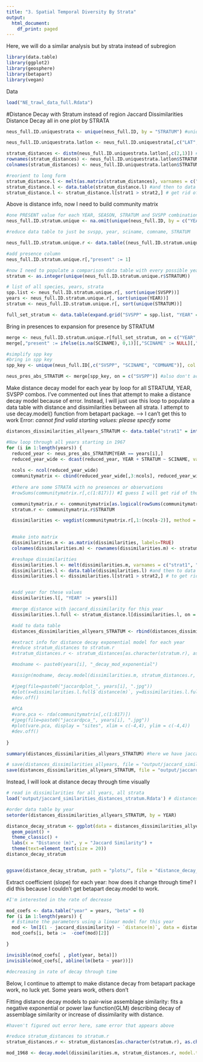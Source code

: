```yaml
---
title: "3. Spatial Temporal Diversity By Strata"
output:
  html_document:
    df_print: paged
---
```

Here, we will do a similar analysis but by strata instead of subregion
```r
library(data.table)
library(ggplot2)
library(geosphere)
library(betapart)
library(vegan)
```

Data
```r
load("NE_trawl_data_full.Rdata")
```

#Distance Decay with Stratum instead of region
Jaccard Dissimilarities Distance Decay all in one plot by STRATA
```r
neus_full.ID.uniquestrata <- unique(neus_full.ID, by = "STRATUM") #unique strata

neus_full.ID.uniquestrata.latlon <- neus_full.ID.uniquestrata[,c("LAT", "LON", "STRATUM")] #only lat lon and stratum

stratum_distances <- distm(neus_full.ID.uniquestrata.latlon[,c(2,1)]) #distance matrix, consistent across years
rownames(stratum_distances) <- neus_full.ID.uniquestrata.latlon$STRATUM
colnames(stratum_distances) <- neus_full.ID.uniquestrata.latlon$STRATUM

#reorient to long form 
stratum_distance.l <- melt(as.matrix(stratum_distances), varnames = c("strat1", "strat2"), value.name = "distance(m)") #matrix to data frame
stratum_distance.l <- data.table(stratum_distance.l) #and then to data table
stratum_distance.l <- stratum_distance.l[strat1 > strat2,] # get rid of repetitions and self-comparisons

```
Above is distance info, now I need to build community matrix
```r

#one PRESENT value for each YEAR, SEASON, STRATUM and SVSPP combination
neus_full.ID.stratum.unique <- na.omit(unique(neus_full.ID, by = c("YEAR", "STRATUM", "SVSPP")), cols = c("YEAR", "STRATUM", "SVSPP")) #unique STRATUM, year, species combinations, and get rid of any rows where any are NA

#reduce data table to just be svspp, year, sciname, comname, STRATUM

neus_full.ID.stratum.unique.r <- data.table((neus_full.ID.stratum.unique[, c("SVSPP", "SCINAME", "COMNAME", "YEAR", "STRATUM")]))

#add presence column 
neus_full.ID.stratum.unique.r[,"present" := 1]

#now I need to populate a comparison data table with every possible year, region, and species combination to add 0s
stratum <- as.integer(unique(neus_full.ID.stratum.unique.r$STRATUM)) 

# list of all species, years, strata
spp.list <- neus_full.ID.stratum.unique.r[, sort(unique(SVSPP))]
years <- neus_full.ID.stratum.unique.r[, sort(unique(YEAR))]
stratum <- neus_full.ID.stratum.unique.r[, sort(unique(STRATUM))]

full_set_stratum <- data.table(expand.grid("SVSPP" = spp.list, "YEAR" = years, "STRATUM" = stratum))

```
Bring in presences to expansion for presence by STRATUM
```r
merge <- neus_full.ID.stratum.unique.r[full_set_stratum, on = c("YEAR", "STRATUM", "SVSPP")]
merge[,"present" := ifelse(is.na(SCINAME), 0,1)][,"SCINAME" := NULL][,"COMNAME" := NULL] #if scientific name and common name are empty, that is an absence, if populated, presence, also, we don't need these columns, as we'll bring them in below

#simplify spp key
#bring in spp key
spp_key <- unique(neus_full.ID[,c("SVSPP", "SCINAME", "COMNAME")], col = c("SVSPP", "SCINAME", "COMNAME"))

neus_pres_abs_STRATUM <- merge[spp_key, on = c("SVSPP")] #also don't actually need all columns

```

Make distance decay model for each year by loop for all STRATUM, YEAR, SVSPP combos. I've commented out lines that attempt to make a distance decay model because of error. Instead, I will just use this loop to populate a data table with distance and dissimilarities between all strata. I attempt to use decay.model() function from betapart package. 
--> I can't get this to work
Error: *cannot find valid starting values: please specify some*


```r
distances_dissimilarities_allyears_STRATUM <- data.table("strat1" = integer(), "strat2" = integer(), "distance(m)" = numeric(),"jaccard_dissimilarity" = numeric(), YEAR = integer())

#Now loop through all years starting in 1967
for (i in 1:length(years)) {
  reduced_year <- neus_pres_abs_STRATUM[YEAR == years[i],]
  reduced_year_wide <- dcast(reduced_year, YEAR + STRATUM ~ SCINAME, value.var = "present") #long to wide data for community matrix, column names are YEAR, STRATUM, then SVSPP
  
  ncols <- ncol(reduced_year_wide)
  communitymatrix <- cbind(reduced_year_wide[,3:ncols], reduced_year_wide[,1:2]) #community matrix with YEAR and STRATUM on far right
  
  #there are some STRATA with no presences or observations
  #rowSums(communitymatrix.r[,c(1:817)]) #I guess I will get rid of those

  communitymatrix.r <- communitymatrix[as.logical(rowSums(communitymatrix[,1:(ncols - 2)] != 0)), ] #reduce to only rows with atleast one species present
  stratum.r <- communitymatrix.r$STRATUM

  dissimilarities <- vegdist(communitymatrix.r[,1:(ncols-2)], method = "jaccard", binary = T) #dissimilarity 
  

  #make into matrix
  dissimilarities.m <- as.matrix(dissimilarities, labels=TRUE)
  colnames(dissimilarities.m) <- rownames(dissimilarities.m) <- stratum.r

  #reshape dissimilarities
  dissimilarities.l <- melt(dissimilarities.m, varnames = c("strat1", "strat2"), value.name = "jaccard_dissimilarity")
  dissimilarities.l <- data.table(dissimilarities.l) #and then to data table
  dissimilarities.l <- dissimilarities.l[strat1 > strat2,] # to get rid of repetitions and self-comparisons


  #add year for these values
  dissimilarities.l[, "YEAR" := years[i]]

  #merge distance with jaccard_dissimilarity for this year
  dissimilarities.l.full <- stratum_distance.l[dissimilarities.l, on = c("strat1", "strat2")]

  #add to data table
  distances_dissimilarities_allyears_STRATUM <- rbind(distances_dissimilarities_allyears_STRATUM, dissimilarities.l.full)

  #extract info for distance decay exponential model for each year
  #reduce stratum_distances to stratum.r
  #stratum_distances.r <- stratum_distances[as.character(stratum.r), as.character(stratum.r)]

  #modname <- paste0(years[i], "_decay_mod_exponential")

  #assign(modname, decay.model(dissimilarities.m, stratum_distances.r, model.type = "exponential", y.type = "dissimilarities", perm = 100))

  #jpeg(file=paste0("jaccardplot_", years[i], ".jpg"))
  #plot(x=dissimilarities.l.full$`distance(m)`, y=dissimilarities.l.full$jaccard_dissimilarity, xlab = "Distance(m)", #ylab="Jaccard dissimilarity", ylim = c(0:1), pch = 19)
  #dev.off()
 
  #PCA
  #vare.pca <- rda(communitymatrix[,c(1:817)])
  #jpeg(file=paste0("jaccardpca_", years[i], ".jpg"))
  #plot(vare.pca, display = "sites", xlim = c(-4,4), ylim = c(-4,4))
  #dev.off()
  
}

summary(distances_dissimilarities_allyears_STRATUM) #here we have jaccard and geographic distance

# save(distances_dissimilarities_allyears, file = "output/jaccard_similarities_distances_4reg.Rdata") # from an earlier file
save(distances_dissimilarities_allyears_STRATUM, file = "output/jaccard_similarities_distances_stratum.Rdata")

```

Instead, I will look at distance decay through time visually

```r
# read in dissimilarities for all years, all strata
load('output/jaccard_similarities_distances_stratum.Rdata') # distances_dissimilarities_allyears_STRATUM

#order data table by year
setorder(distances_dissimilarities_allyears_STRATUM, by = YEAR)

distance_decay_stratum <- ggplot(data = distances_dissimilarities_allyears_STRATUM, aes(x = `distance(m)`, y = 1-jaccard_dissimilarity, color = YEAR)) +
  geom_point() +
  theme_classic() +
  labs(x = "Distance (m)", y = "Jaccard Similarity") +
  theme(text=element_text(size = 20))
distance_decay_stratum


ggsave(distance_decay_stratum, path = "plots/", file = "distance_decay_stratum.eps")


```

Extract coefficient (slope) for each year: how does it change through time? I did this because I couldn't get betapart decay.model to work.
```r
#I'm interested in the rate of decrease

mod_coefs <- data.table("year" = years, "beta" = 0)
for (i in 1:length(years)) {
  # Estimate the parameters using a linear model for this year
  mod <- lm(I(1 - jaccard_dissimilarity) ~ `distance(m)`, data = distances_dissimilarities_allyears_STRATUM[YEAR == years[i],])  
  mod_coefs[i, beta :=  -coef(mod)[2]]

}

invisible(mod_coefs[ , plot(year, beta)])
invisible(mod_coefs[, abline(lm(beta ~ year))])

#decreasing in rate of decay through time

```


Below, I continue to attempt to make distance decay from betapart package work, no luck yet. Some years work, others don't

Fitting distance decay models to pair-wise assemblage similarity: fits a negative exponential or power law function(GLM) describing decay of assemblage similarity or increase of dissimilarity with distance.


```r

#haven't figured out error here, same error that appears above

#reduce stratum_distances to stratum.r
stratum_distances.r <- stratum_distances[as.character(stratum.r), as.character(stratum.r)]

mod_1968 <- decay.model(dissimilarities.m, stratum_distances.r, model.type = "exponential", y.type = "dissimilarities", perm = 1000)


```